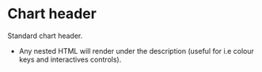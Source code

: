  

<Meta of={ChartHeaderStories}/>

# Chart header

Standard chart header.

- Any nested HTML will render under the description (useful for i.e colour keys and interactives controls).

<Controls  />

<Stories/>